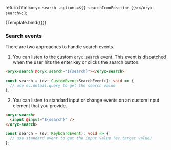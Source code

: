 
<Meta title="UI/Search" />

  return html`<oryx-search .options=${{ searchIconPosition }}></oryx-search>`;
};

<Canvas>
  <Story
    name="Search"
    argTypes={{
      searchIconPosition: {
        options: ['START', 'END', 'NONE'],
        control: { type: 'select' },
        defaultValue: 'START',
      },
    }}
  >
    {Template.bind({})}
  </Story>
</Canvas>

<ArgsTable story="Search" />

### Search events

There are two approaches to handle search events.

1. You can listen to the custom `oryx.search` event. This event is dispatched when the user hits the enter key or clicks the search button.

```html
<oryx-search @oryx.search="${search}"></oryx-search>
```

```ts
const search = (ev: CustomEvent<SearchEvent>): void => {
  // use ev.detail.query to get the search value
};
```

2. You can listen to standard input or change events on an custom input element that you provide.

```html
<oryx-search>
  <input @input="${search}" />
</oryx-search>
```

```ts
const search = (ev: KeyboardEvent): void => {
  // use standard event to get the input value (ev.target.value)
};
```
